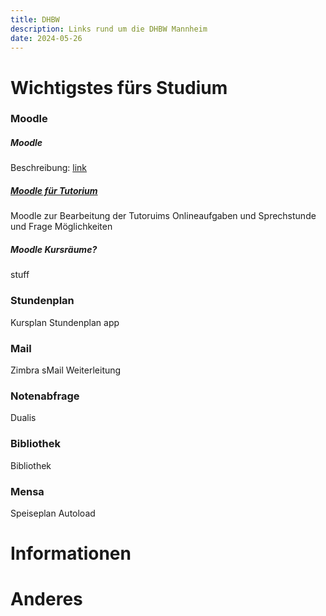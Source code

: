 ```yaml
---
title: DHBW
description: Links rund um die DHBW Mannheim
date: 2024-05-26
---
```


# Wichtigstes fürs Studium

### Moodle

##### Moodle
Beschreibung: [link](https://moodle.dhbw-mannheim.de/login/index.php)

##### [Moodle für Tutorium](https://moodle.dhbw.de/login/index.php)
Moodle zur Bearbeitung der Tutoruims Onlineaufgaben und Sprechstunde und Frage Möglichkeiten

##### Moodle Kursräume?
stuff

### Stundenplan

Kursplan
Stundenplan app

### Mail

Zimbra
sMail Weiterleitung

### Notenabfrage

Dualis

### Bibliothek

Bibliothek

### Mensa

Speiseplan
Autoload

# Informationen

# Anderes
